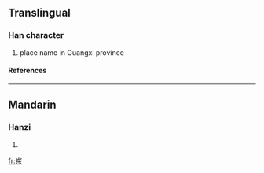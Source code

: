 {{see|崠|崬}}

==Translingual==
===Han character===
{{Han char|rn=46|rad=山|as=05|sn=8|four=|canj=山大木 (UKD)}}
# place name in Guangxi province
====References====
{{Han ref|kx=0310.071|hdz=10766.090|uh=5CBD|ud=23741}}
----
==Mandarin==
===Hanzi===
{{cmn-hanzi|tra=崬|pin=[[dōng]] ([[dong1]])|wg=tung<sup>1</sup>}}
# {{defn|Mandarin}}

[[fr:岽]]